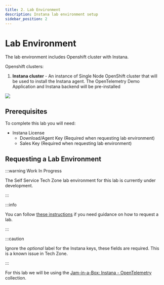```yaml
---
title: 2. Lab Environment
description: Instana lab environment setup
sidebar_position: 2
---
```


# Lab Environment

The lab environment includes Openshift cluster with Instana.

Openshift clusters:

1. **Instana cluster** - An instance of Single Node OpenShift cluster that will
   be used to install the Instana agent. The OpenTelemetry Demo Application and
   Instana backend will be pre-installed

![](images/architecture.png)

## Prerequisites

To complete this lab you will need:

- Instana License
  - Download/Agent Key (Required when requesting lab environment)
  - Sales Key (Required when requesting lab environment)

## Requesting a Lab Environment

:::warning Work In Progress

The Self Service Tech Zone lab environment for this lab is currently under
development.

:::

:::info

You can follow
[these instructions](/waiops-tech-jam/labs/jam-in-a-box/#requesting-a-lab-environment)
if you need guidance on how to request a lab.

:::

:::caution

Ignore the _optional_ label for the Instana keys, these fields are required.
This is a known issue in Tech Zone.

:::

For this lab we will be using the
[Jam-in-a-Box: Instana - OpenTelemetry](https://techzone.ibm.com/my/reservations/create/64b8b2e0a06bca0017539c00)
collection.
